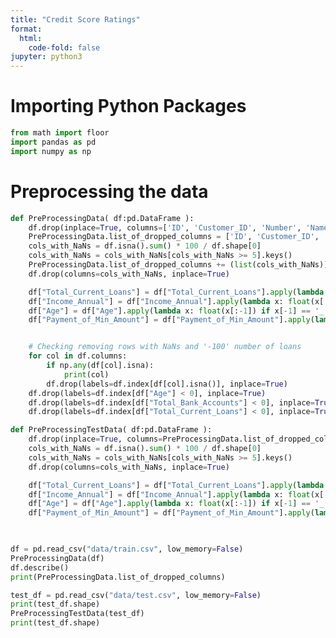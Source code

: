 ```yaml
---
title: "Credit Score Ratings"
format:
  html:
    code-fold: false
jupyter: python3
---
```



# Importing Python Packages
```python
from math import floor
import pandas as pd
import numpy as np
```

# Preprocessing the data
```python


def PreProcessingData( df:pd.DataFrame ):
    df.drop(inplace=True, columns=['ID', 'Customer_ID', 'Number', 'Name', 'Loan_Type'])
    PreProcessingData.list_of_dropped_columns = ['ID', 'Customer_ID', 'Number', 'Name', 'Loan_Type']
    cols_with_NaNs = df.isna().sum() * 100 / df.shape[0]
    cols_with_NaNs = cols_with_NaNs[cols_with_NaNs >= 5].keys()
    PreProcessingData.list_of_dropped_columns += (list(cols_with_NaNs))
    df.drop(columns=cols_with_NaNs, inplace=True)

    df["Total_Current_Loans"] = df["Total_Current_Loans"].apply(lambda x: int(x[:-1]) if x[-1] == '_' else int(x))
    df["Income_Annual"] = df["Income_Annual"].apply(lambda x: float(x[:-1]) if x[-1] == '_' else float(x))
    df["Age"] = df["Age"].apply(lambda x: float(x[:-1]) if x[-1] == '_' else float(x))
    df["Payment_of_Min_Amount"] = df["Payment_of_Min_Amount"].apply(lambda x : True if (x=="Yes" or x=="NM") else False)


    # Checking removing rows with NaNs and '-100' number of loans
    for col in df.columns:
        if np.any(df[col].isna):
            print(col)
        df.drop(labels=df.index[df[col].isna()], inplace=True)
    df.drop(labels=df.index[df["Age"] < 0], inplace=True)
    df.drop(labels=df.index[df["Total_Bank_Accounts"] < 0], inplace=True)
    df.drop(labels=df.index[df["Total_Current_Loans"] < 0], inplace=True)
```

```python

def PreProcessingTestData( df:pd.DataFrame ):
    df.drop(inplace=True, columns=PreProcessingData.list_of_dropped_columns)
    cols_with_NaNs = df.isna().sum() * 100 / df.shape[0]
    cols_with_NaNs = cols_with_NaNs[cols_with_NaNs >= 5].keys()
    df.drop(columns=cols_with_NaNs, inplace=True)

    df["Total_Current_Loans"] = df["Total_Current_Loans"].apply(lambda x: int(x[:-1]) if x[-1] == '_' else int(x))
    df["Income_Annual"] = df["Income_Annual"].apply(lambda x: float(x[:-1]) if x[-1] == '_' else float(x))
    df["Age"] = df["Age"].apply(lambda x: float(x[:-1]) if x[-1] == '_' else float(x))
    df["Payment_of_Min_Amount"] = df["Payment_of_Min_Amount"].apply(lambda x : True if (x=="Yes" or x=="NM") else False)

    


```

```python
df = pd.read_csv("data/train.csv", low_memory=False)
PreProcessingData(df)
df.describe()
print(PreProcessingData.list_of_dropped_columns)
```
```python
test_df = pd.read_csv("data/test.csv", low_memory=False)
print(test_df.shape)
PreProcessingTestData(test_df)
print(test_df.shape)
```
